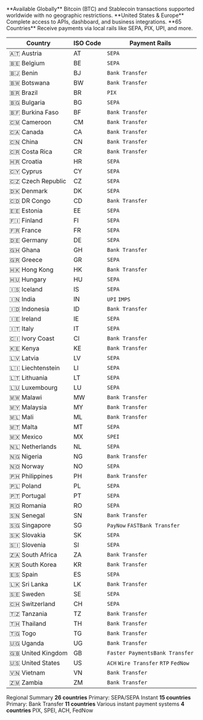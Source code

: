 <CardGroup cols={3}>
  <Card title="Cryptocurrency" icon="bitcoin" iconType="solid">
    **Available Globally**
Bitcoin (BTC) and Stablecoin transactions supported worldwide with no geographic restrictions.
  </Card>
  <Card title="Full Platform Access" icon="building" iconType="solid">
    **United States & Europe**
Complete access to APIs, dashboard, and business integrations.
  </Card>
  <Card title="Local Payment Rails" icon="globe" iconType="solid">
    **65 Countries**
Receive payments via local rails like SEPA, PIX, UPI, and more.
  </Card>
</CardGroup>

<table>
  <thead>
    <tr>
      <th>Country</th>
      <th>ISO Code</th>
      <th>Payment Rails</th>
    </tr>
  </thead>
  <tbody>
    <tr>
      <td>🇦🇹 Austria</td>
      <td>AT</td>
      <td><code>SEPA</code> </td>
    </tr>
    <tr>
      <td>🇧🇪 Belgium</td>
      <td>BE</td>
      <td><code>SEPA</code> </td>
    </tr>
    <tr>
      <td>🇧🇯 Benin</td>
      <td>BJ</td>
      <td><code>Bank Transfer</code></td>
    </tr>
    <tr>
      <td>🇧🇼 Botswana</td>
      <td>BW</td>
      <td><code>Bank Transfer</code></td>
    </tr>
    <tr>
      <td>🇧🇷 Brazil</td>
      <td>BR</td>
      <td><code>PIX</code></td>
    </tr>
    <tr>
      <td>🇧🇬 Bulgaria</td>
      <td>BG</td>
      <td><code>SEPA</code> </td>
    </tr>
    <tr>
      <td>🇧🇫 Burkina Faso</td>
      <td>BF</td>
      <td><code>Bank Transfer</code></td>
    </tr>
    <tr>
      <td>🇨🇲 Cameroon</td>
      <td>CM</td>
      <td><code>Bank Transfer</code></td>
    </tr>
    <tr>
      <td>🇨🇦 Canada</td>
      <td>CA</td>
      <td><code>Bank Transfer</code></td>
    </tr>
    <tr>
      <td>🇨🇳 China</td>
      <td>CN</td>
      <td><code>Bank Transfer</code></td>
    </tr>
    <tr>
      <td>🇨🇷 Costa Rica</td>
      <td>CR</td>
      <td><code>Bank Transfer</code></td>
    </tr>
    <tr>
      <td>🇭🇷 Croatia</td>
      <td>HR</td>
      <td><code>SEPA</code> </td>
    </tr>
    <tr>
      <td>🇨🇾 Cyprus</td>
      <td>CY</td>
      <td><code>SEPA</code> </td>
    </tr>
    <tr>
      <td>🇨🇿 Czech Republic</td>
      <td>CZ</td>
      <td><code>SEPA</code> </td>
    </tr>
    <tr>
      <td>🇩🇰 Denmark</td>
      <td>DK</td>
      <td><code>SEPA</code> </td>
    </tr>
    <tr>
      <td>🇨🇩 DR Congo</td>
      <td>CD</td>
      <td><code>Bank Transfer</code></td>
    </tr>
    <tr>
      <td>🇪🇪 Estonia</td>
      <td>EE</td>
      <td><code>SEPA</code> </td>
    </tr>
    <tr>
      <td>🇫🇮 Finland</td>
      <td>FI</td>
      <td><code>SEPA</code> </td>
    </tr>
    <tr>
      <td>🇫🇷 France</td>
      <td>FR</td>
      <td><code>SEPA</code> </td>
    </tr>
    <tr>
      <td>🇩🇪 Germany</td>
      <td>DE</td>
      <td><code>SEPA</code> </td>
    </tr>
    <tr>
      <td>🇬🇭 Ghana</td>
      <td>GH</td>
      <td><code>Bank Transfer</code></td>
    </tr>
    <tr>
      <td>🇬🇷 Greece</td>
      <td>GR</td>
      <td><code>SEPA</code> </td>
    </tr>
    <tr>
      <td>🇭🇰 Hong Kong</td>
      <td>HK</td>
      <td><code>Bank Transfer</code></td>
    </tr>
    <tr>
      <td>🇭🇺 Hungary</td>
      <td>HU</td>
      <td><code>SEPA</code> </td>
    </tr>
    <tr>
      <td>🇮🇸 Iceland</td>
      <td>IS</td>
      <td><code>SEPA</code> </td>
    </tr>
    <tr>
      <td>🇮🇳 India</td>
      <td>IN</td>
      <td><code>UPI</code> <code>IMPS</code></td>
    </tr>
    <tr>
      <td>🇮🇩 Indonesia</td>
      <td>ID</td>
      <td><code>Bank Transfer</code></td>
    </tr>
    <tr>
      <td>🇮🇪 Ireland</td>
      <td>IE</td>
      <td><code>SEPA</code> </td>
    </tr>
    <tr>
      <td>🇮🇹 Italy</td>
      <td>IT</td>
      <td><code>SEPA</code> </td>
    </tr>
    <tr>
      <td>🇨🇮 Ivory Coast</td>
      <td>CI</td>
      <td><code>Bank Transfer</code></td>
    </tr>
    <tr>
      <td>🇰🇪 Kenya</td>
      <td>KE</td>
      <td><code>Bank Transfer</code></td>
    </tr>
    <tr>
      <td>🇱🇻 Latvia</td>
      <td>LV</td>
      <td><code>SEPA</code> </td>
    </tr>
    <tr>
      <td>🇱🇮 Liechtenstein</td>
      <td>LI</td>
      <td><code>SEPA</code> </td>
    </tr>
    <tr>
      <td>🇱🇹 Lithuania</td>
      <td>LT</td>
      <td><code>SEPA</code> </td>
    </tr>
    <tr>
      <td>🇱🇺 Luxembourg</td>
      <td>LU</td>
      <td><code>SEPA</code> </td>
    </tr>
    <tr>
      <td>🇲🇼 Malawi</td>
      <td>MW</td>
      <td><code>Bank Transfer</code></td>
    </tr>
    <tr>
      <td>🇲🇾 Malaysia</td>
      <td>MY</td>
      <td><code>Bank Transfer</code></td>
    </tr>
    <tr>
      <td>🇲🇱 Mali</td>
      <td>ML</td>
      <td><code>Bank Transfer</code></td>
    </tr>
    <tr>
      <td>🇲🇹 Malta</td>
      <td>MT</td>
      <td><code>SEPA</code> </td>
    </tr>
    <tr>
      <td>🇲🇽 Mexico</td>
      <td>MX</td>
      <td><code>SPEI</code></td>
    </tr>
    <tr>
      <td>🇳🇱 Netherlands</td>
      <td>NL</td>
      <td><code>SEPA</code> </td>
    </tr>
    <tr>
      <td>🇳🇬 Nigeria</td>
      <td>NG</td>
      <td><code>Bank Transfer</code></td>
    </tr>
    <tr>
      <td>🇳🇴 Norway</td>
      <td>NO</td>
      <td><code>SEPA</code></td>
    </tr>
    <tr>
      <td>🇵🇭 Philippines</td>
      <td>PH</td>
      <td><code>Bank Transfer</code></td>
    </tr>
    <tr>
      <td>🇵🇱 Poland</td>
      <td>PL</td>
      <td><code>SEPA</code> </td>
    </tr>
    <tr>
      <td>🇵🇹 Portugal</td>
      <td>PT</td>
      <td><code>SEPA</code> </td>
    </tr>
    <tr>
      <td>🇷🇴 Romania</td>
      <td>RO</td>
      <td><code>SEPA</code> </td>
    </tr>
    <tr>
      <td>🇸🇳 Senegal</td>
      <td>SN</td>
      <td><code>Bank Transfer</code></td>
    </tr>
    <tr>
      <td>🇸🇬 Singapore</td>
      <td>SG</td>
      <td><code>PayNow</code> <code>FAST</code><code>Bank Transfer</code></td>
    </tr>
    <tr>
      <td>🇸🇰 Slovakia</td>
      <td>SK</td>
      <td><code>SEPA</code> </td>
    </tr>
    <tr>
      <td>🇸🇮 Slovenia</td>
      <td>SI</td>
      <td><code>SEPA</code> </td>
    </tr>
    <tr>
      <td>🇿🇦 South Africa</td>
      <td>ZA</td>
      <td><code>Bank Transfer</code></td>
    </tr>
    <tr>
      <td>🇰🇷 South Korea</td>
      <td>KR</td>
      <td><code>Bank Transfer</code></td>
    </tr>
    <tr>
      <td>🇪🇸 Spain</td>
      <td>ES</td>
      <td><code>SEPA</code> </td>
    </tr>
    <tr>
      <td>🇱🇰 Sri Lanka</td>
      <td>LK</td>
      <td><code>Bank Transfer</code></td>
    </tr>
    <tr>
      <td>🇸🇪 Sweden</td>
      <td>SE</td>
      <td><code>SEPA</code></td>
    </tr>
    <tr>
      <td>🇨🇭 Switzerland</td>
      <td>CH</td>
      <td><code>SEPA</code></td>
    </tr>
    <tr>
      <td>🇹🇿 Tanzania</td>
      <td>TZ</td>
      <td><code>Bank Transfer</code></td>
    </tr>
    <tr>
      <td>🇹🇭 Thailand</td>
      <td>TH</td>
      <td><code>Bank Transfer</code></td>
    </tr>
    <tr>
      <td>🇹🇬 Togo</td>
      <td>TG</td>
      <td><code>Bank Transfer</code></td>
    </tr>
    <tr>
      <td>🇺🇬 Uganda</td>
      <td>UG</td>
      <td><code>Bank Transfer</code></td>
    </tr>
    <tr>
      <td>🇬🇧 United Kingdom</td>
      <td>GB</td>
      <td><code>Faster Payments</code><code>Bank Transfer</code></td>
    </tr>
    <tr>
      <td>🇺🇸 United States</td>
      <td>US</td>
      <td><code>ACH</code> <code>Wire Transfer</code> <code>RTP</code> <code>FedNow</code></td>
    </tr>
    <tr>
      <td>🇻🇳 Vietnam</td>
      <td>VN</td>
      <td><code>Bank Transfer</code></td>
    </tr>
    <tr>
      <td>🇿🇲 Zambia</td>
      <td>ZM</td>
      <td><code>Bank Transfer</code></td>
    </tr>
  </tbody>
</table>

Regional Summary
<CardGroup cols={4}>
  <Card title="Europe" icon="landmark">
    **26 countries**
Primary: SEPA/SEPA Instant
  </Card>
  <Card title="Africa" icon="globe">
    **15 countries**
Primary: Bank Transfer 
  </Card>
  <Card title="Asia-Pacific" icon="earth-asia">
    **11 countries**
Various instant payment systems
  </Card>
  <Card title="Americas" icon="earth-americas">
    **4 countries**
PIX, SPEI, ACH, FedNow
  </Card>
</CardGroup>
